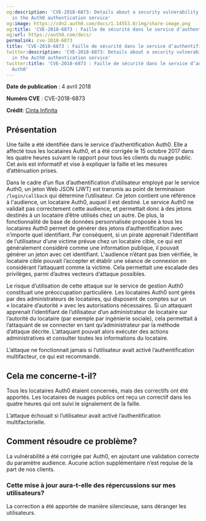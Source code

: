 ```yaml
---
og:description: 'CVE-2018-6873: Details about a security vulnerability identified
  in the Auth0 authentication service'
og:image: https://cdn2.auth0.com/docs/1.14553.0/img/share-image.png
og:title: 'CVE-2018-6873 : Faille de sécurité dans le service d’authentification Auth0'
og:url: https://auth0.com/docs/
permalink: cve-2018-6873
title: 'CVE-2018-6873 : Faille de sécurité dans le service d’authentification Auth0'
twitter:description: 'CVE-2018-6873: Details about a security vulnerability identified
  in the Auth0 authentication service'
twitter:title: 'CVE-2018-6873 : Faille de sécurité dans le service d’authentification
  Auth0'
---
```


**Date de publication** : 4 avril 2018

**Numéro CVE** : CVE-2018-6873

**Crédit**: [Cinta Infinita](http://www.cintainfinita.com/)

## Présentation

Une faille a été identifiée dans le service d’authentification Auth0. Elle a affecté tous les locataires Auth0, et a été corrigée le 15 octobre 2017 dans les quatre heures suivant le rapport pour tous les clients du nuage public. Cet avis est informatif et vise à expliquer la faille et les mesures d’atténuation prises.

Dans le cadre d’un flux d’authentification d’utilisateur employé par le service Auth0, un jeton Web JSON (JWT) est transmis au point de terminaison `/login/callback` qui détermine l’utilisateur. Ce jeton contient une référence à l'audience, un locataire Auth0, auquel il est destiné. Le service Auth0 ne validait pas correctement cette audience, et permettait donc à des jetons destinés à un locataire d’être utilisés chez un autre. De plus, la fonctionnalité de base de données personnalisée proposée à tous les locataires Auth0 permet de générer des jetons d’authentification avec n’importe quel identifiant. Par conséquent, si un pirate apprenait l’identifiant de l’utilisateur d’une victime prévue chez un locataire cible, ce qui est généralement considéré comme une information publique, il pouvait générer un jeton avec cet identifiant. L'audience n’étant pas bien vérifiée, le locataire cible pouvait l’accepter et établir une séance de connexion en considérant l’attaquant comme la victime. Cela permettait une escalade des privilèges, parmi d’autres vecteurs d’attaque possibles.

Le risque d’utilisation de cette attaque sur le service de gestion Auth0 constituait une préoccupation particulière. Les locataires Auth0 sont gérés par des administrateurs de locataires, qui disposent de comptes sur un « locataire d’autorité » avec les autorisations nécessaires. Si un attaquant apprenait l’identifiant de l’utilisateur d’un administrateur de locataire sur l’autorité du locataire (par exemple par ingénierie sociale), cela permettait à l’attaquant de se connecter en tant qu’administrateur par la méthode d’attaque décrite. L’attaquant pouvait alors exécuter des actions administratives et consulter toutes les informations du locataire.

L’attaque ne fonctionnait jamais si l’utilisateur avait activé l’authentification multifacteur, ce qui est recommandé.

## Cela me concerne-t-il?

Tous les locataires Auth0 étaient concernés, mais des correctifs ont été apportés. Les locataires de nuages publics ont reçu un correctif dans les quatre heures qui ont suivi le signalement de la faille.

L’attaque échouait si l’utilisateur avait activé l’authentification multifactorielle.

## Comment résoudre ce problème?

La vulnérabilité a été corrigée par Auth0, en ajoutant une validation correcte du paramètre audience. Aucune action supplémentaire n’est requise de la part de nos clients.

### Cette mise à jour aura-t-elle des répercussions sur mes utilisateurs?

La correction a été apportée de manière silencieuse, sans déranger les utilisateurs.
